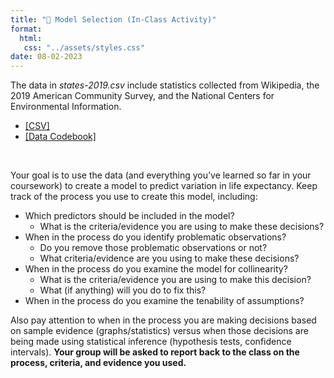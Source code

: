 ```yaml
---
title: "💪 Model Selection (In-Class Activity)"
format:
  html:
   css: "../assets/styles.css"
date: 08-02-2023
---
```


The data in *states-2019.csv* include statistics collected from Wikipedia, the 2019 American Community Survey, and the National Centers for Environmental Information. 

- [[CSV]](https://raw.githubusercontent.com/zief0002/redesigned-adventure/main/data/states-2019.csv)
- [[Data Codebook]](../codebooks/states-2019.html)

<br />

Your goal is to use the data (and everything you've learned so far in your coursework) to create a model to predict variation in life expectancy. Keep track of the process you use to create this model, including:

- Which predictors should be included in the model? 
    + What is the criteria/evidence you are using to make these decisions?
- When in the process do you identify problematic observations?
    + Do you remove those problematic observations or not? 
    + What criteria/evidence are you using to make these decisions?
- When in the process do you examine the model for collinearity?
    + What is the criteria/evidence you are using to make this decision?
    + What (if anything) will you do to fix this?
- When in the process do you examine the tenability of assumptions?

Also pay attention to when in the process you are making decisions based on sample evidence (graphs/statistics) versus when those decisions are being made using statistical inference (hypothesis tests, confidence intervals). **Your group will be asked to report back to the class on the process, criteria, and evidence you used.**


